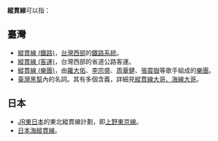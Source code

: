 '''縱貫線'''可以指：
== 臺灣 ==
* [[縱貫線_(鐵路)|縱貫線 (鐵路)]]，[[台灣西部|台灣西部]]的[[鐵路系統|鐵路系統]]。
* [[縱貫線_(客運)|縱貫線 (客運)]]，台灣西部的省道公路客運。
* [[縱貫線_(樂團)|縱貫線 (樂團)]]，由[[羅大佑|羅大佑]]、[[李宗盛|李宗盛]]、[[周華健|周華健]]、[[張震嶽|張震嶽]]等歌手組成的[[樂團|樂團]]。
* [[臺灣黑幫|臺灣黑幫]]內的名詞。其有多個含義，詳細見[[臺灣黑幫#縱貫線大哥、海線大哥|縱貫線大哥、海線大哥]]。

== 日本 ==
* [[JR東日本|JR東日本]]的東北縱貫線計劃，即[[上野東京線|上野東京線]]。
* [[日本海縱貫線|日本海縱貫線]]。

{{disambig|Cat=三字消歧義}}